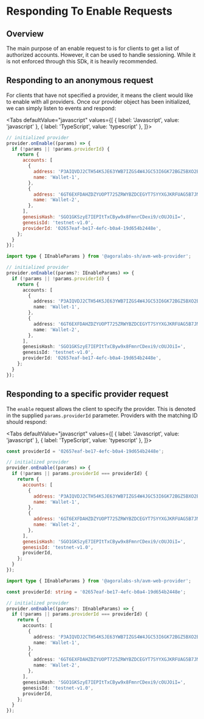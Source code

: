 
# Responding To Enable Requests

<TOCInline
  maxHeadingLevel={4}
  toc={toc}
/>

## Overview

The main purpose of an enable request to is for clients to get a list of authorized accounts. However, it can be used to handle sessioning. While it is not enforced through this SDk, it is heavily recommended.

## Responding to an anonymous request

For clients that have not specified a provider, it means the client would like to enable with all providers. Once our provider object has been initialized, we can simply listen to events and respond:

<Tabs
  defaultValue="javascript"
  values={[
    { label: 'Javascript', value: 'javascript' },
    { label: 'TypeScript', value: 'typescript' },
  ]}>
  <TabItem value="javascript">

```js
// initialized provider
provider.onEnable((params) => {
  if (!params || !params.providerId) {
    return {
      accounts: [
        {
          address: 'P3AIQVDJ2CTH54KSJE63YWB7IZGS4W4JGC53I6GK72BGZ5BXO2B2PS4M4U',
          name: 'Wallet-1',
        },
        {
          address: '6GT6EXFDAHZDZYUOPT725ZRWYBZDCEGYT7SYYXGJKRFUAG5B7JMI7DQRNQ',
          name: 'Wallet-2',
        },
      ],
      genesisHash: 'SGO1GKSzyE7IEPItTxCByw9x8FmnrCDexi9/cOUJOiI=',
      genesisId: 'testnet-v1.0',
      providerId: '02657eaf-be17-4efc-b0a4-19d654b2448e',
    };
  }
});
```

  </TabItem>
  <TabItem value="typescript">

```typescript
import type { IEnableParams } from '@agoralabs-sh/avm-web-provider';

// initialized provider
provider.onEnable((params?: IEnableParams) => {
  if (!params || !params.providerId) {
    return {
      accounts: [
        {
          address: 'P3AIQVDJ2CTH54KSJE63YWB7IZGS4W4JGC53I6GK72BGZ5BXO2B2PS4M4U',
          name: 'Wallet-1',
        },
        {
          address: '6GT6EXFDAHZDZYUOPT725ZRWYBZDCEGYT7SYYXGJKRFUAG5B7JMI7DQRNQ',
          name: 'Wallet-2',
        },
      ],
      genesisHash: 'SGO1GKSzyE7IEPItTxCByw9x8FmnrCDexi9/cOUJOiI=',
      genesisId: 'testnet-v1.0',
      providerId: '02657eaf-be17-4efc-b0a4-19d654b2448e',
    };
  }
});
```

  </TabItem>
</Tabs>

## Responding to a specific provider request

The `enable` request allows the client to specify the provider. This is denoted in the supplied `params.providerId` parameter. Providers with the matching ID should respond:

<Tabs
  defaultValue="javascript"
  values={[
    { label: 'Javascript', value: 'javascript' },
    { label: 'TypeScript', value: 'typescript' },
  ]}>
  <TabItem value="javascript">

```js
const providerId = '02657eaf-be17-4efc-b0a4-19d654b2448e';

// initialized provider
provider.onEnable((params) => {
  if (!params || params.providerId === providerId) {
    return {
      accounts: [
        {
          address: 'P3AIQVDJ2CTH54KSJE63YWB7IZGS4W4JGC53I6GK72BGZ5BXO2B2PS4M4U',
          name: 'Wallet-1',
        },
        {
          address: '6GT6EXFDAHZDZYUOPT725ZRWYBZDCEGYT7SYYXGJKRFUAG5B7JMI7DQRNQ',
          name: 'Wallet-2',
        },
      ],
      genesisHash: 'SGO1GKSzyE7IEPItTxCByw9x8FmnrCDexi9/cOUJOiI=',
      genesisId: 'testnet-v1.0',
      providerId,
    };
  }
});
```

  </TabItem>
  <TabItem value="typescript">

```typescript
import type { IEnableParams } from '@agoralabs-sh/avm-web-provider';

const providerId: string = '02657eaf-be17-4efc-b0a4-19d654b2448e';

// initialized provider
provider.onEnable((params?: IEnableParams) => {
  if (!params || params.providerId === providerId) {
    return {
      accounts: [
        {
          address: 'P3AIQVDJ2CTH54KSJE63YWB7IZGS4W4JGC53I6GK72BGZ5BXO2B2PS4M4U',
          name: 'Wallet-1',
        },
        {
          address: '6GT6EXFDAHZDZYUOPT725ZRWYBZDCEGYT7SYYXGJKRFUAG5B7JMI7DQRNQ',
          name: 'Wallet-2',
        },
      ],
      genesisHash: 'SGO1GKSzyE7IEPItTxCByw9x8FmnrCDexi9/cOUJOiI=',
      genesisId: 'testnet-v1.0',
      providerId,
    };
  }
});
```

  </TabItem>
</Tabs>
